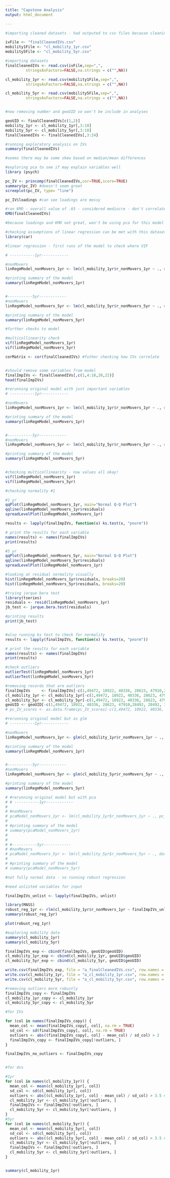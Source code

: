 ```yaml
---
title: "Capstone Analysis"
output: html_document

---
```




```r

#importing cleaned datasets - had outputed to csv files because cleaning stage is slow with imputation

ivFile <- "finalCleanedIVs.csv"
mobility1File <- "cl_mobility_1yr.csv"
mobility5File <- "cl_mobility_5yr.csv"

#importing datasets
finalCleanedIVs <- read.csv(ivFile,sep=",",
         stringsAsFactors=FALSE,na.strings = c("",NA))

cl_mobility_1yr <- read.csv(mobility1File,sep=",",
         stringsAsFactors=FALSE,na.strings = c("",NA))

cl_mobility_5yr <- read.csv(mobility5File,sep=",",
         stringsAsFactors=FALSE,na.strings = c("",NA))


#now removing number and geoUID so won't be include in analyses

geoUID <- finalCleanedIVs[c(1,2)]
mobility_1yr <- cl_mobility_1yr[,3:10]
mobility_5yr <- cl_mobility_5yr[,3:10]
finalCleanedIVs <- finalCleanedIVs[,3:24]

```


```r
#running exploratory analysis on IVs
summary(finalCleanedIVs)

#seems there may be some skew based on median/mean differences
```


```r
#exploring pca to see if may explain variables well
library (psych)

pc_IV <- princomp(finalCleanedIVs,cor=TRUE,score=TRUE)
summary(pc_IV) #doesn't seem great
screeplot(pc_IV, type= "line")

pc_IV$loadings #can see loadings are messy

#ran KMO - overall value of .65 - considered mediocre - don't correlate well
KMO(finalCleanedIVs) 

#because loadings and KMO not great, won't be using pca for this model

```



```r
#checking assumptions of linear regression can be met with this dataset in below sections
library(car)
```



```r
#linear regression - first runs of the model to check where VIF

# -----------1yr------------

#nonMovers
linRegmModel_nonMovers_1yr <- lm(cl_mobility_1yr$r_nonMovers_1yr ~ ., data = finalCleanedIVs)

#printing summary of the model
summary(linRegmModel_nonMovers_1yr)


#-----------5yr------------
#nonMovers
linRegmModel_nonMovers_5yr <- lm(cl_mobility_5yr$r_nonMovers_5yr ~ ., data = finalCleanedIVs)

#printing summary of the model
summary(linRegmModel_nonMovers_5yr)
```


```r
#further checks to model

#multicollinearity check
vif(linRegmModel_nonMovers_1yr)
vif(linRegmModel_nonMovers_5yr)

corMatrix <- cor(finalCleanedIVs) #futher checking how IVs correlate 


#should remove some variables from model 
finalImpIVs <- finalCleanedIVs[,c(1,4:18,20,22)]
head(finalImpIVs)
```


```r
#rerunning original model with just important variables
# -----------1yr------------

#nonMovers
linRegmModel_nonMovers_1yr <- lm(cl_mobility_1yr$r_nonMovers_1yr ~ ., data = finalImpIVs)

#printing summary of the model
summary(linRegmModel_nonMovers_1yr)


#-----------5yr------------
#nonMovers
linRegmModel_nonMovers_5yr <- lm(cl_mobility_5yr$r_nonMovers_5yr ~ ., data = finalImpIVs)

#printing summary of the model
summary(linRegmModel_nonMovers_5yr)


#checking multicollinearity - now values all okay!
vif(linRegmModel_nonMovers_1yr) 
vif(linRegmModel_nonMovers_5yr)


```



```r

#checking normality #1

#1 yr
qqPlot(linRegmModel_nonMovers_1yr, main="Normal Q-Q Plot")
qqline(linRegmModel_nonMovers_1yr$residuals)
spreadLevelPlot(linRegmModel_nonMovers_1yr)

results <- lapply(finalImpIVs, function(x) ks.test(x, "pnorm"))

# print the results for each variable
names(results) <- names(finalImpIVs)
print(results)

#5 yr
qqPlot(linRegmModel_nonMovers_5yr, main="Normal Q-Q Plot")
qqline(linRegmModel_nonMovers_5yr$residuals)
spreadLevelPlot(linRegmModel_nonMovers_1yr)


```




```r

#looking at residual normality visually
hist(linRegmModel_nonMovers_1yr$residuals, breaks=20)
hist(linRegmModel_nonMovers_5yr$residuals, breaks=20)

#trying jarque bera test
library(tseries)
residuals <- resid(linRegmModel_nonMovers_1yr)
jb_test <- jarque.bera.test(residuals)

#printing results
print(jb_test)


#also running ks test to check for normality
results <- lapply(finalImpIVs, function(x) ks.test(x, "pnorm"))

# print the results for each variable
names(results) <- names(finalImpIVs)
print(results)


```


```r
#check outliers
outlierTest(linRegmModel_nonMovers_1yr)
outlierTest(linRegmModel_nonMovers_5yr)

#removing records that are outliers
finalImpIVs     <- finalImpIVs[-c(1,49472, 18922, 40336, 28623, 47910,28492, 28492, 32484, 32780, 28411, 22217), ]
cl_mobility_1yr <- cl_mobility_1yr[-c(1,49472, 18922, 40336, 28623, 47910,28492, 28492, 32484, 32780, 28411, 22217), ]
cl_mobility_5yr <- cl_mobility_5yr[-c(1,49472, 18922, 40336, 28623, 47910,28492, 28492, 32484, 32780, 28411, 22217), ]
geoUID <- geoUID[-c(1,49472, 18922, 40336, 28623, 47910,28492, 28492, 32484, 32780, 28411, 22217),1:2]
# pc_IV_scores <- as.data.frame(pc_IV_scores[-c(1,49472, 18922, 40336, 28623, 47910,28492, 28492, 32484, 32780, 28411, 22217), ])
```


```r
#rerunning original model but as glm
# -----------1yr------------

#nonMovers
linRegmModel_nonMovers_1yr <- glm(cl_mobility_1yr$r_nonMovers_1yr ~ ., data = finalImpIVs)

#printing summary of the model
summary(linRegmModel_nonMovers_1yr)


#-----------5yr------------
#nonMovers
linRegmModel_nonMovers_5yr <- glm(cl_mobility_5yr$r_nonMovers_5yr ~ ., data = finalImpIVs)

#printing summary of the model
summary(linRegmModel_nonMovers_5yr)

```


```r
# #rerunning original model but with pca
# # -----------1yr------------
# 
# #nonMovers
# pcaModel_nonMovers_1yr <- lm(cl_mobility_1yr$r_nonMovers_1yr ~ ., pc_IV_scores)
# 
# #printing summary of the model
# summary(pcaModel_nonMovers_1yr)
# 
# 
# #-----------5yr------------
# #nonMovers
# pcaModel_nonMovers_5yr <- lm(cl_mobility_5yr$r_nonMovers_5yr ~ ., data = pc_IV_scores)
# 
# #printing summary of the model
# summary(pcaModel_nonMovers_5yr)
```




```r
#not fully normal data - so running robust regression

#need unlisted variables for input

finalImpIVs_unlist <- lapply(finalImpIVs, unlist)

library(MASS)
robust_reg_1yr <- rlm(cl_mobility_1yr$r_nonMovers_1yr ~ finalImpIVs_unlist$owner + finalImpIVs_unlist$notCond + finalImpIVs_unlist$less1PerRoom + finalImpIVs_unlist$suitable+finalImpIVs_unlist$onlyRegMaint+finalImpIVs_unlist$ownTenLess30Inc+finalImpIVs_unlist$own_perMortg+ finalImpIVs_unlist$own_per30PlusInc+finalImpIVs_unlist$own_medSheltCost+finalImpIVs_unlist$own_medValDwelling+finalImpIVs_unlist$ten_perSubHous+finalImpIVs_unlist$ten_per30PlusInc+finalImpIVs_unlist$ten_medMonthSheltCost+finalImpIVs_unlist$avgRoomPerDwell+finalImpIVs_unlist$typ_singleDetach+finalImpIVs_unlist$typ_apart5MoreStor+finalImpIVs_unlist$typ_movableDwell+finalImpIVs_unlist$popPerSqKm)
summary(robust_reg_1yr)

plot(robust_reg_1yr)
```


```r
#exploring mobility data
summary(cl_mobility_1yr)
summary(cl_mobility_5yr)

```

```r
finalImpIVs_exp <- cbind(finalImpIVs, geoUID$geoUID)
cl_mobility_1yr_exp <- cbind(cl_mobility_1yr, geoUID$geoUID)
cl_mobility_5yr_exp <- cbind(cl_mobility_5yr, geoUID$geoUID)

write.csv(finalImpIVs_exp, file = "a_finalCleanedIVs.csv", row.names = TRUE)
write.csv(cl_mobility_1yr, file = "a_cl_mobility_1yr.csv", row.names = TRUE)
write.csv(cl_mobility_5yr, file = "a_cl_mobility_5yr.csv", row.names = TRUE)
```


```r
#removing outliers more robustly
finalImpIVs_copy <- finalImpIVs
cl_mobility_1yr_copy <- cl_mobility_1yr
cl_mobility_5yr_copy <- cl_mobility_5yr

#for IVs

for (col in names(finalImpIVs_copy)) {
  mean_col <- mean(finalImpIVs_copy[, col], na.rm = TRUE)
  sd_col <- sd(finalImpIVs_copy[, col], na.rm = TRUE)
  outliers <- abs((finalImpIVs_copy[, col] - mean_col) / sd_col) > 2
  finalImpIVs_copy <- finalImpIVs_copy[!outliers, ]
}

finalImpIVs_no_outliers <- finalImpIVs_copy


#for dvs

#1yr
for (col in names(cl_mobility_1yr)) {
  mean_col <- mean(cl_mobility_1yr[, col])
  sd_col <- sd(cl_mobility_1yr[, col])
  outliers <- abs((cl_mobility_1yr[, col] - mean_col) / sd_col) > 3.5 #outlier threshold
  cl_mobility_1yr <- cl_mobility_1yr[!outliers, ]
  finalImpIVs <- finalImpIVs[!outliers, ]
  cl_mobility_5yr <- cl_mobility_5yr[!outliers, ]
}
#5yr
for (col in names(cl_mobility_5yr)) {
  mean_col <- mean(cl_mobility_5yr[, col])
  sd_col <- sd(cl_mobility_5yr[, col])
  outliers <- abs((cl_mobility_5yr[, col] - mean_col) / sd_col) > 3.5 #outlier threshold
  cl_mobility_5yr <- cl_mobility_5yr[!outliers, ]
  finalImpIVs <- finalImpIVs[!outliers, ]
  cl_mobility_5yr <- cl_mobility_5yr[!outliers, ]
} 


summary(cl_mobility_1yr)

```




